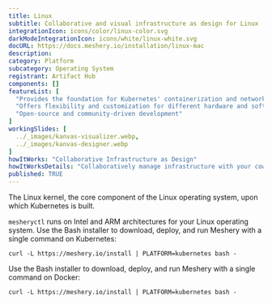 ```yaml
---
title: Linux
subtitle: Collaborative and visual infrastructure as design for Linux
integrationIcon: icons/color/linux-color.svg
darkModeIntegrationIcon: icons/white/linux-white.svg
docURL: https://docs.meshery.io/installation/linux-mac
description: 
category: Platform
subcategory: Operating System
registrant: Artifact Hub
components: []
featureList: [
  "Provides the foundation for Kubernetes' containerization and networking",
  "Offers flexibility and customization for different hardware and software configurations",
  "Open-source and community-driven development"
]
workingSlides: [
  ../_images/kanvas-visualizer.webp,
  ../_images/kanvas-designer.webp
]
howItWorks: "Collaborative Infrastructure as Design"
howItWorksDetails: "Collaboratively manage infrastructure with your coworkers synchronously sharing the same designs."
published: TRUE
---
```

<p>
The Linux kernel, the core component of the Linux operating system, upon which Kubernetes is built.
</p>
<p>
    <code>mesheryctl</code> runs on Intel and ARM architectures for your Linux operating system. Use the Bash installer to download, deploy, and run Meshery with a single command on Kubernetes: <pre><code>curl -L https://meshery.io/install | PLATFORM=kubernetes bash -</code></pre>
</p>
<p>
    Use the Bash installer to download, deploy, and run Meshery with a single command on Docker: <pre><code>curl -L https://meshery.io/install | PLATFORM=kubernetes bash -</code></pre>
</p>
